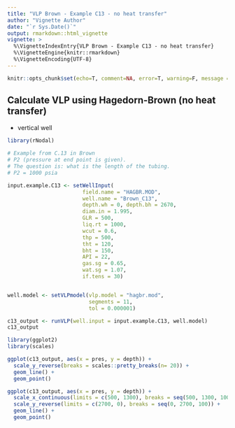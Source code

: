 ---
title: "VLP Brown - Example C13 - no heat transfer"
author: "Vignette Author"
date: "`r Sys.Date()`"
output: rmarkdown::html_vignette
vignette: >
  %\VignetteIndexEntry{VLP Brown - Example C13 - no heat transfer}
  %\VignetteEngine{knitr::rmarkdown}
  %\VignetteEncoding{UTF-8}
---

```{r setup, include=F, error=T, message=F, warning=F}
knitr::opts_chunk$set(echo=T, comment=NA, error=T, warning=F, message = F, fig.align = 'center')
```


## Calculate VLP using Hagedorn-Brown (no heat transfer)
* vertical well


```{r rows.print=30}
library(rNodal)

# Example from C.13 in Brown
# P2 (pressure at end point is given). 
# The question is: what is the length of the tubing.
# P2 = 1000 psia

input.example.C13 <- setWellInput(
                        field.name = "HAGBR.MOD", 
                        well.name = "Brown_C13", 
                        depth.wh = 0, depth.bh = 2670, 
                        diam.in = 1.995, 
                        GLR = 500, 
                        liq.rt = 1000, 
                        wcut = 0.6, 
                        thp = 500, 
                        tht = 120, 
                        bht = 150, 
                        API = 22, 
                        gas.sg = 0.65, 
                        wat.sg = 1.07, 
                        if.tens = 30)


well.model <- setVLPmodel(vlp.model = "hagbr.mod", 
                          segments = 11, 
                          tol = 0.000001)

c13_output <- runVLP(well.input = input.example.C13, well.model)
c13_output
```

```{r, fig.height=6, fig.width=6}
library(ggplot2)
library(scales)

ggplot(c13_output, aes(x = pres, y = depth)) +
  scale_y_reverse(breaks = scales::pretty_breaks(n= 20)) +
  geom_line() +
  geom_point()

ggplot(c13_output, aes(x = pres, y = depth)) +
  scale_x_continuous(limits = c(500, 1300), breaks = seq(500, 1300, 100)) +
  scale_y_reverse(limits = c(2700, 0), breaks = seq(0, 2700, 100)) +
  geom_line() +
  geom_point()

```


